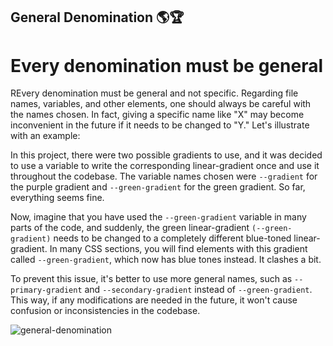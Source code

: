 ## General Denomination 🌎🏆

# Every denomination must be general

REvery denomination must be general and not specific. Regarding file names, variables, and other elements, one should always be careful with the names chosen. In fact, giving a specific name like "X" may become inconvenient in the future if it needs to be changed to "Y." Let's illustrate with an example:

In this project, there were two possible gradients to use, and it was decided to use a variable to write the corresponding linear-gradient once and use it throughout the codebase. The variable names chosen were `--gradient` for the purple gradient and `--green-gradient` for the green gradient. So far, everything seems fine.

Now, imagine that you have used the `--green-gradient` variable in many parts of the code, and suddenly, the green linear-gradient `(--green-gradient)` needs to be changed to a completely different blue-toned linear-gradient. In many CSS sections, you will find elements with this gradient called `--green-gradient`, which now has blue tones instead. It clashes a bit.

To prevent this issue, it's better to use more general names, such as `--primary-gradient` and `--secondary-gradient` instead of `--green-gradient`. This way, if any modifications are needed in the future, it won't cause confusion or inconsistencies in the codebase.

![general-denomination](../../.images/code-conventions/general-conventions/denomination-conventions.png)
